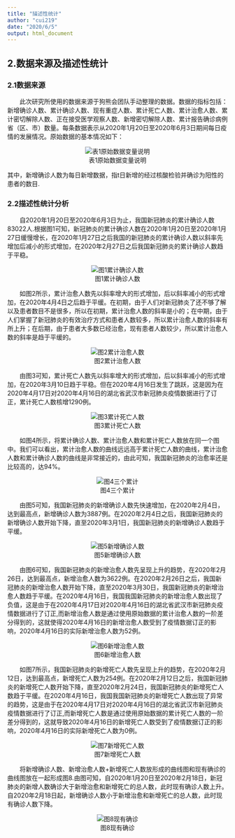 ```yaml
---
title: "描述性统计"
author: "cui219"
date: "2020/6/5"
output: html_document
---
```


## 2.数据来源及描述性统计

### 2.1数据来源

&emsp;&emsp;此次研究所使用的数据来源于狗熊会团队手动整理的数据。数据的指标包括：新增确诊人数、累计确诊人数、现有重症人数、累计死亡人数、累计治愈人数、累计密切解除人数、正在接受医学观察人数、新增密切解除人数、累计报告确诊病例省（区、市）数量。每条数据表示从2020年1月20日至2020年6月3日期间每日疫情的发展情况。原始数据的基本情况如下：

<center>![表1原始数据变量说明](https://i.loli.net/2020/06/10/rOC6PmgFlAkc1SX.png)</center>

其中，新增确诊人数为每日新增数据，指t日新增的经过核酸检验并确诊为阳性的患者的数目.

### 2.2描述性统计分析

&emsp;&emsp;自2020年1月20日至2020年6月3日为止，我国新冠肺炎的累计确诊人数83022人.根据图1可知，新冠肺炎的累计确诊人数在2020年1月20日至2020年1月27日缓慢增长，在2020年1月27日之后我国的新冠肺炎的累计确诊人数以斜率先增加后减小的形式增加，在2020年2月27日之后我国新冠肺炎的累计确诊人数趋于平稳。

<center>![图1累计确诊人数](https://i.loli.net/2020/06/11/89TGLRCkbXlU14a.png)</center>

&emsp;&emsp;如图2所示，累计治愈人数先以斜率增大的形式增加，后以斜率减小的形式增加，在2020年4月4日之后趋于平缓。在初期，由于人们对新冠肺炎了还不够了解以及患者数目不是很多，所以在初期，累计治愈人数的斜率是小的；在中期，由于人们掌握了新冠肺炎的有效治疗方式和患者人数较多，所以累计治愈人数的斜率有所上升；在后期，由于患者大多数已经治愈，现有患者人数较少，所以累计治愈人数的斜率是趋于平缓的。

<center>![图2累计治愈人数](https://i.loli.net/2020/06/11/fFjh1TOHsRrE6V9.png)</center>

&emsp;&emsp;由图3可知，累计死亡人数先以斜率增大的形式增加，后以斜率减小的形式增加，在2020年3月10日趋于平稳。但在2020年4月16日发生了跳跃，这是因为在2020年4月17日对2020年4月16日的湖北省武汉市新冠肺炎疫情数据进行了订正，累计死亡人数核增1290例。

<center>![图3累计死亡人数](https://i.loli.net/2020/06/11/qjuZTpsD3m9bRLJ.png)</center>

&emsp;&emsp;如图4所示，将累计确诊人数、累计治愈人数和累计死亡人数放在同一个图中。我们可以看出，累计治愈人数的曲线远远高于累计死亡人数的曲线，累计治愈人数和累计确诊人数的曲线是非常接近的，由此可知，我国新冠肺炎的治愈率还是比较高的，达94%。

<center>![图4三个累计](https://i.loli.net/2020/06/11/bEv9m6aHxFAoulG.png)</center>

&emsp;&emsp;由图5可知，我国新冠肺炎的新增确诊人数先快速增加，在2020年2月4日，达到最高点，新增确诊人数为3887例。在2020年2月4日之后，我国新冠肺炎的新增确诊人数开始下降，直至2020年3月1日，我国新冠肺炎的新增确诊人数趋于平缓。

<center>![图5新增确诊人数](https://i.loli.net/2020/06/11/bCnUVoAIvHNQp26.png)</center>

&emsp;&emsp;由图6可知，我国新冠肺炎的新增治愈人数先呈现上升的趋势，在2020年2月26日，达到最高点，新增治愈人数为3622例。在2020年2月26日之后，我国新冠肺炎的新增治愈人数开始下降，直至2020年3月30日，我国新冠肺炎的新增治愈人数趋于平缓。在2020年4月16日，我国我国新冠肺炎的新增治愈人数出现了负值，这是由于在2020年4月17日对2020年4月16日的湖北省武汉市新冠肺炎疫情数据进行了订正,而新增治愈人数是通过使用原始数据的累计治愈人数的一阶差分得到的，这就使得2020年4月16日的新增治愈人数受到了疫情数据订正的影响，2020年4月16日的实际新增治愈人数为52例。

<center>![图6新增治愈人数](https://i.loli.net/2020/06/11/M28raFWmGkbBAsT.png)</center>

&emsp;&emsp;如图7所示，我国新冠肺炎的新增死亡人数先呈现上升的趋势，在2020年2月12日，达到最高点，新增死亡人数为254例。在2020年2月12日之后，我国新冠肺炎的新增死亡人数开始下降，直至2020年2月24日，我国新冠肺炎的新增死亡人数趋于平缓。在2020年4月16日，我国我国新冠肺炎的新增死亡人数出现了异常的趋势，这是由于在2020年4月17日对2020年4月16日的湖北省武汉市新冠肺炎疫情数据进行了订正,而新增死亡人数是通过使用原始数据的累计死亡人数的一阶差分得到的，这就导致2020年4月16日的新增死亡人数受到了疫情数据订正的影响，2020年4月16日的实际新增死亡人数为0例。

<center>![图7新增死亡人数](https://i.loli.net/2020/06/11/SvnoKBVIZ9QRGsx.png)</center>

&emsp;&emsp;将新增确诊人数、新增治愈人数+新增死亡人数放形成的曲线图和现有确诊的曲线图放在一起形成图8.由图可知，自2020年1月20日至2020年2月18日，新冠肺炎的新增人数确诊大于新增治愈和新增死亡的总人数，此时现有确诊人数上升。自2020年2月18日起，新增确诊人数小于新增治愈和新增死亡的总人数，此时现有确诊人数下降。

<center>![图8现有确诊](https://i.loli.net/2020/06/12/bNsm93PK16d4Aoh.png)</center>
